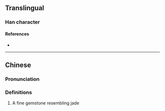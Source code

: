 {{character info}}
==Translingual==

===Han character===
{{Han char|rn=96|rad=玉|as=05|sn=9|four=14117|canj=MGPT|ids=⿰𤣩世}}

====References====
* {{Han ref|kx=0728.260|dkj=20891|dj=1140.220|hdz=21105.160|uh=73B4|ud=29620|bh=CFCE|bd=53198}}

----

==Chinese==
{{zh-forms}}

===Pronunciation===
{{zh-pron
|m=yì
|c=
|cat=
}}

===Definitions===
{{zh-hanzi}}

# A fine gemstone resembling jade